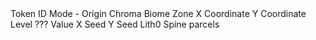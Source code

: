 <ParamField path="token_id">
Token ID
</ParamField>
<ParamField path="mode">
Mode - Origin
</ParamField>
<ParamField path="chroma">
Chroma
</ParamField>
<ParamField path="biome">
Biome
</ParamField>
<ParamField path="terraform_zone">
Zone
</ParamField>
<ParamField path="x_coordinate">
X Coordinate
</ParamField>
<ParamField path="y_coordinate">
Y Coordinate
</ParamField>
<ParamField path="terraform_level">
Level
</ParamField>
<ParamField path="question_marks">
??? Value
</ParamField>
<ParamField path="x_seed">
X Seed
</ParamField>
<ParamField path="y_seed">
Y Seed
</ParamField>
<ParamField path="lith0">
Lith0
</ParamField>
<ParamField path="spine">
Spine parcels
</ParamField>
